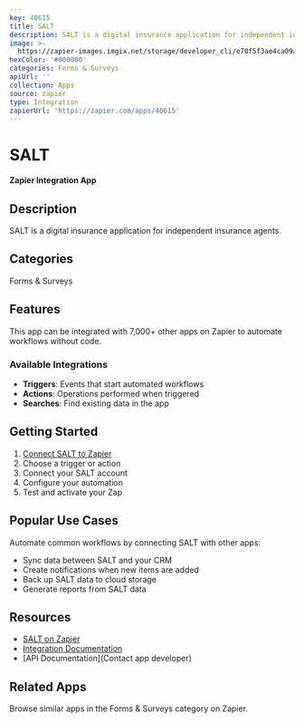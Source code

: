 ```yaml
---
key: 40615
title: SALT
description: SALT is a digital insurance application for independent insurance agents.
image: >-
  https://zapier-images.imgix.net/storage/developer_cli/e70f5f3ae4ca09a3a269c15e37692608.png?auto=format%2Ccompress&ixlib=python-3.0.0&q=50
hexColor: '#000000'
categories: Forms & Surveys
apiUrl: ''
collection: Apps
source: zapier
type: Integration
zapierUrl: 'https://zapier.com/apps/40615'
---
```

# SALT

**Zapier Integration App**

## Description

SALT is a digital insurance application for independent insurance agents.

## Categories

Forms & Surveys

## Features

This app can be integrated with 7,000+ other apps on Zapier to automate workflows without code.

### Available Integrations

- **Triggers**: Events that start automated workflows
- **Actions**: Operations performed when triggered
- **Searches**: Find existing data in the app

## Getting Started

1. [Connect SALT to Zapier](https://zapier.com/apps/40615)
2. Choose a trigger or action
3. Connect your SALT account
4. Configure your automation
5. Test and activate your Zap

## Popular Use Cases

Automate common workflows by connecting SALT with other apps:

- Sync data between SALT and your CRM
- Create notifications when new items are added
- Back up SALT data to cloud storage
- Generate reports from SALT data

## Resources

- [SALT on Zapier](https://zapier.com/apps/40615)
- [Integration Documentation](https://zapier.com/apps/40615/integrations)
- [API Documentation](Contact app developer)

## Related Apps

Browse similar apps in the Forms & Surveys category on Zapier.
